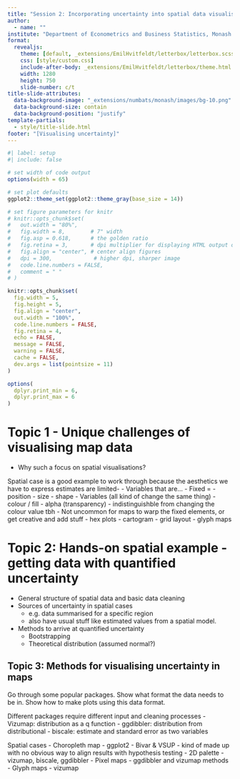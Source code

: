 ```yaml
---
title: "Session 2: Incorporating uncertainty into spatial data visualisations"
author: 
  - name: ""
institute: "Department of Econometrics and Business Statistics, Monash University, Australia."
format: 
  revealjs:
    theme: [default, _extensions/EmilHvitfeldt/letterbox/letterbox.scss, _extensions/numbats/monash/assets/monash.scss, _extensions/mitchelloharawild/custom-callouts/resources/css/custom-callouts.scss]
    css: [style/custom.css]
    include-after-body: _extensions/EmilHvitfeldt/letterbox/theme.html
    width: 1280
    height: 750
    slide-number: c/t
title-slide-attributes: 
  data-background-image: "_extensions/numbats/monash/images/bg-10.png"
  data-background-size: contain
  data-background-position: "justify"
template-partials:
  - style/title-slide.html 
footer: "[Visualising uncertainty]"
---
```


```r
#| label: setup
#| include: false

# set width of code output
options(width = 65)

# set plot defaults
ggplot2::theme_set(ggplot2::theme_gray(base_size = 14))

# set figure parameters for knitr
# knitr::opts_chunk$set(
#   out.width = "80%",
#   fig.width = 8,        # 7" width
#   fig.asp = 0.618,      # the golden ratio
#   fig.retina = 3,       # dpi multiplier for displaying HTML output on retina
#   fig.align = "center", # center align figures
#   dpi = 300,             # higher dpi, sharper image
#   code.line.numbers = FALSE,
#   comment = " "
# )

knitr::opts_chunk$set(
  fig.width = 5,
  fig.height = 5,
  fig.align = "center",
  out.width = "100%",
  code.line.numbers = FALSE,
  fig.retina = 4,
  echo = FALSE,
  message = FALSE,
  warning = FALSE,
  cache = FALSE,
  dev.args = list(pointsize = 11)
)

options(
  dplyr.print_min = 6, 
  dplyr.print_max = 6
)
```

# Topic 1 - Unique challenges of visualising map data

- Why such a focus on spatial visualisations?

Spatial case is a good example to work through because the aesthetics we have to express estimates are limited-
- Variables that are…
    - Fixed = 
        - position
        - size
        - shape
    - Variables (all kind of change the same thing)
        - colour / fill
        - alpha (transparency) - indistinguishble from changing the colour value tbh
- Not uncommon for maps to warp the fixed elements, or get creative and add stuff 
    - hex plots
    - cartogram
    - grid layout
    - glyph maps


# Topic 2: Hands-on spatial example -  getting data with quantified uncertainty

- General structure of spatial data and basic data cleaning 
- Sources of uncertainty in spatial cases
    - e.g. data summarised for a specific region
    - also have usual stuff like estimated values from a spatial model.
- Methods to arrive at quantified uncertainty
    - Bootstrapping
    - Theoretical distribution (assumed normal?)


## Topic 3: Methods for visualising uncertainty in maps 

Go through some popular packages. Show what format the data needs to be in. Show how to make plots using this data format. 

Different packages require different input and cleaning processes
- Vizumap: distribution as a q function
- ggdibbler: distribution from distributional
- biscale: estimate and standard error as two variables

Spatial cases
- Choropleth map
    - ggplot2
- Bivar & VSUP
    - kind of made up with no obvious way to align results with hypothesis testing
    - 2D palette
    - vizumap, biscale, ggdibbler
- Pixel maps
    - ggdibbler and vizumap methods
- Glyph maps
    - vizumap


